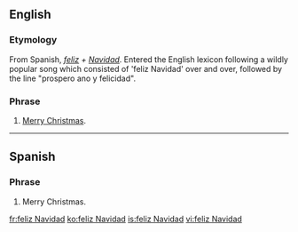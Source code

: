 ==English==

===Etymology===
From Spanish, ''[[feliz]] + [[Navidad]]''. Entered the English lexicon following a wildly popular song which consisted of 'feliz Navidad' over and over, followed by the line "prospero ano y felicidad".

===Phrase===
{{infl|en|phrase}}

# [[Merry Christmas]].

----

==Spanish==

===Phrase===
{{infl|es|phrase}}

# Merry Christmas.

[[fr:feliz Navidad]]
[[ko:feliz Navidad]]
[[is:feliz Navidad]]
[[vi:feliz Navidad]]